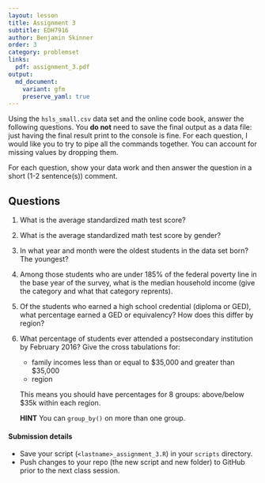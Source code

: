 ```yaml
---
layout: lesson
title: Assignment 3
subtitle: EDH7916
author: Benjamin Skinner
order: 3
category: problemset
links:
  pdf: assignment_3.pdf
output:
  md_document:
    variant: gfm
    preserve_yaml: true
---
```


Using the `hsls_small.csv` data set and the online code book, answer
the following questions. You **do not** need to save the final output
as a data file: just having the final result print to the console is
fine. For each question, I would like you to try to pipe all the
commands together. You can account for missing values by dropping
them.

For each question, show your data work and then answer the question in
a short (1-2 sentence(s)) comment. 

## Questions

1. What is the average standardized math test score?
1. What is the average standardized math test score by gender?
1. In what year and month were the oldest students in the data set
   born? The youngest?
1. Among those students who are under 185% of the federal poverty line
   in the base year of the survey, what is the median household income
   (give the category and what that category reprents).
1. Of the students who earned a high school credential (diploma or
   GED), what percentage earned a GED or equivalency? How does this
   differ by region?
1. What percentage of students ever attended a postsecondary
   institution by February 2016? Give the cross tabulations for:  
     - family incomes less than or equal to $35,000 and greater than
       $35,000   
	 - region  
	 
   This means you should have percentages for 8 groups: above/below
   $35k within each region.   
   
   **HINT** You can `group_by()` on more than one group.
  
#### Submission details

- Save your script (`<lastname>_assignment_3.R`) in your `scripts`
  directory.
- Push changes to your repo (the new script and new folder) to GitHub
  prior to the next class session.


